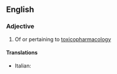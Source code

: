 ==English==

===Adjective===
{{en-adj|-}}

# Of or pertaining to [[toxicopharmacology]]

====Translations====
{{trans-top}}
* Italian: {{t-|it|tossicofarmacologico}}
{{trans-mid}}
{{trans-bottom}}